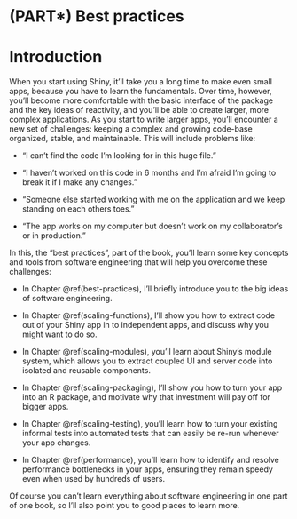 # (PART\*) Best practices {.unnumbered}

# Introduction {#scaling-intro .unnumbered}

When you start using Shiny, it'll take you a long time to make even small apps, because you have to learn the fundamentals.
Over time, however, you'll become more comfortable with the basic interface of the package and the key ideas of reactivity, and you'll be able to create larger, more complex applications.
As you start to write larger apps, you'll encounter a new set of challenges: keeping a complex and growing code-base organized, stable, and maintainable.
This will include problems like:

-   "I can't find the code I'm looking for in this huge file."

-   "I haven't worked on this code in 6 months and I'm afraid I'm going to break it if I make any changes."

-   "Someone else started working with me on the application and we keep standing on each others toes."

-   "The app works on my computer but doesn't work on my collaborator's or in production."

In this, the "best practices", part of the book, you'll learn some key concepts and tools from software engineering that will help you overcome these challenges:

-   In Chapter \@ref(best-practices), I'll briefly introduce you to the big ideas of software engineering.

-   In Chapter \@ref(scaling-functions), I'll show you how to extract code out of your Shiny app in to independent apps, and discuss why you might want to do so.

-   In Chapter \@ref(scaling-modules), you'll learn about Shiny's module system, which allows you to extract coupled UI and server code into isolated and reusable components.

-   In Chapter \@ref(scaling-packaging), I'll show you how to turn your app into an R package, and motivate why that investment will pay off for bigger apps.

-   In Chapter \@ref(scaling-testing), you'll learn how to turn your existing informal tests into automated tests that can easily be re-run whenever your app changes.

-   In Chapter \@ref(performance), you'll learn how to identify and resolve performance bottlenecks in your apps, ensuring they remain speedy even when used by hundreds of users.

Of course you can't learn everything about software engineering in one part of one book, so I'll also point you to good places to learn more.

